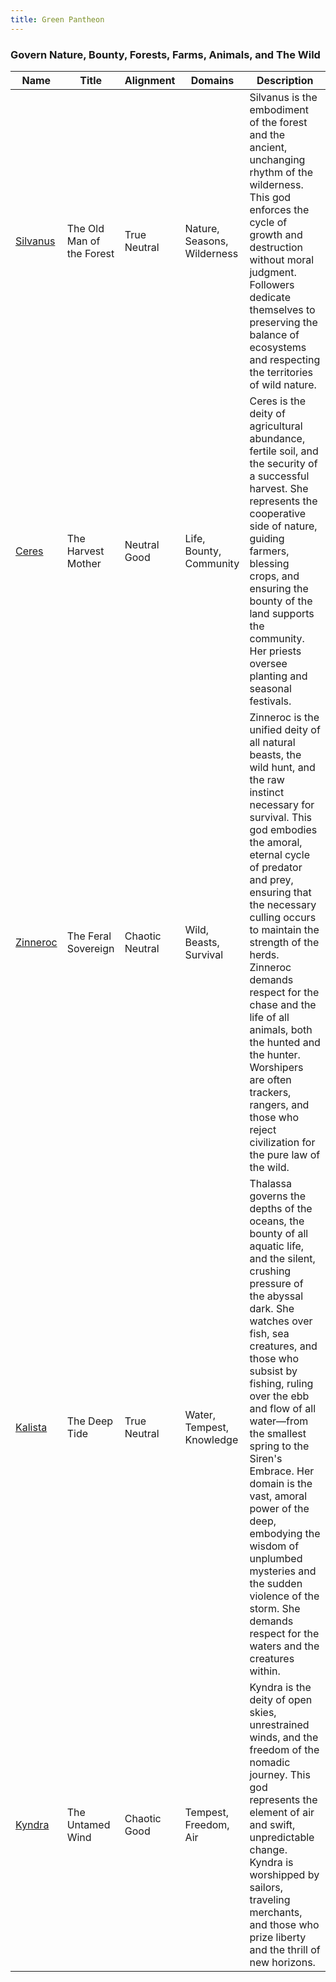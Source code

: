 ```yaml
---
title: Green Pantheon
---
```


### Govern Nature, Bounty, Forests, Farms, Animals, and The Wild

| Name | Title | Alignment | Domains | Description |
| --- | --- | --- | --- | --- |
| [Silvanus](/assets/pantheons/green_pantheon/Silvanus.jpg) | The Old Man of the Forest | True Neutral | Nature, Seasons, Wilderness | Silvanus is the embodiment of the forest and the ancient, unchanging rhythm of the wilderness. This god enforces the cycle of growth and destruction without moral judgment. Followers dedicate themselves to preserving the balance of ecosystems and respecting the territories of wild nature. |
| [Ceres](/assets/pantheons/green_pantheon/Ceres.jpg) | The Harvest Mother | Neutral Good | Life, Bounty, Community | Ceres is the deity of agricultural abundance, fertile soil, and the security of a successful harvest. She represents the cooperative side of nature, guiding farmers, blessing crops, and ensuring the bounty of the land supports the community. Her priests oversee planting and seasonal festivals. |
| [Zinneroc](/assets/pantheons/green_pantheon/Zinneroc.jpg) | The Feral Sovereign | Chaotic Neutral | Wild, Beasts, Survival | Zinneroc is the unified deity of all natural beasts, the wild hunt, and the raw instinct necessary for survival. This god embodies the amoral, eternal cycle of predator and prey, ensuring that the necessary culling occurs to maintain the strength of the herds. Zinneroc demands respect for the chase and the life of all animals, both the hunted and the hunter. Worshipers are often trackers, rangers, and those who reject civilization for the pure law of the wild.|
| [Kalista](/assets/pantheons/green_pantheon/Kalista.jpg) | The Deep Tide | True Neutral | Water, Tempest, Knowledge | Thalassa governs the depths of the oceans, the bounty of all aquatic life, and the silent, crushing pressure of the abyssal dark. She watches over fish, sea creatures, and those who subsist by fishing, ruling over the ebb and flow of all water—from the smallest spring to the Siren's Embrace. Her domain is the vast, amoral power of the deep, embodying the wisdom of unplumbed mysteries and the sudden violence of the storm. She demands respect for the waters and the creatures within. |
| [Kyndra](/assets/pantheons/green_pantheon/Kyndra.jpg) | The Untamed Wind | Chaotic Good | Tempest, Freedom, Air | Kyndra is the deity of open skies, unrestrained winds, and the freedom of the nomadic journey. This god represents the element of air and swift, unpredictable change. Kyndra is worshipped by sailors, traveling merchants, and those who prize liberty and the thrill of new horizons. |
